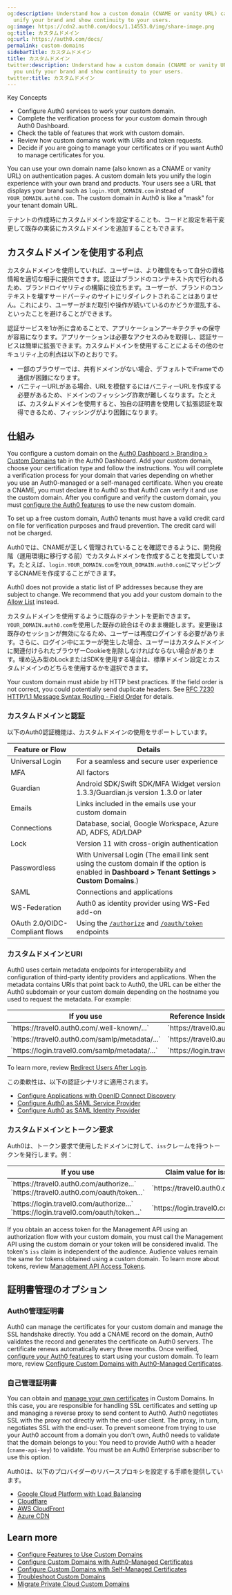 ```yaml
---
og:description: Understand how a custom domain (CNAME or vanity URL) can help you
  unify your brand and show continuity to your users.
og:image: https://cdn2.auth0.com/docs/1.14553.0/img/share-image.png
og:title: カスタムドメイン
og:url: https://auth0.com/docs/
permalink: custom-domains
sidebarTitle: カスタムドメイン
title: カスタムドメイン
twitter:description: Understand how a custom domain (CNAME or vanity URL) can help
  you unify your brand and show continuity to your users.
twitter:title: カスタムドメイン
---
```


<Card title="Overview">

Key Concepts

* Configure Auth0 services to work your custom domain.
* Complete the verification process for your custom domain through Auth0 Dashboard.
* Check the table of features that work with custom domain.
* Review how custom domains work with URIs and token requests.
* Decide if you are going to manage your certificates or if you want Auth0 to manage certificates for you.

</Card>

You can use your own domain name (also known as a CNAME or vanity URL) on authentication pages. A <Tooltip tip="Custom Domain: Third-party domain with a specialized, or vanity, name." cta="View Glossary" href="/docs/glossary?term=custom+domain">custom domain</Tooltip> lets you unify the login experience with your own brand and products. Your users see a URL that displays your brand such as `login.YOUR_DOMAIN.com` instead of `YOUR_DOMAIN.auth0.com.` The custom domain in Auth0 is like a "mask" for your tenant domain URL.

テナントの作成時にカスタムドメインを設定することも、コードと設定を若干変更して既存の実装にカスタムドメインを追加することもできます。

## カスタムドメインを使用する利点

カスタムドメインを使用していれば、ユーザーは、より確信をもって自分の資格情報を適切な相手に提供できます。認証はブランドのコンテキスト内で行われるため、ブランドロイヤリティの構築に役立ちます。ユーザーが、ブランドのコンテキストを壊すサードパーティのサイトにリダイレクトされることはありません。これにより、ユーザーがまだ取引や操作が続いているのかどうか混乱する、といったことを避けることができます。

認証サービスを1か所に含めることで、アプリケーションアーキテクチャの保守が容易になります。アプリケーションは必要なアクセスのみを取得し、認証サービスは簡単に拡張できます。カスタムドメインを使用することによるその他のセキュリティ上の利点は以下のとおりです。

* 一部のブラウザーでは、共有ドメインがない場合、デフォルトでiFrameでの通信が困難になります。
* バニティーURLがある場合、URLを模倣するにはバニティーURLを作成する必要があるため、ドメインのフィッシング詐欺が難しくなります。たとえば、カスタムドメインを使用すると、独自の証明書を使用して拡張認証を取得できるため、フィッシングがより困難になります。

## 仕組み

You configure a custom domain on the [Auth0 Dashboard > Branding > Custom Domains](https://manage.auth0.com/#/custom_domains) tab in the <Tooltip tip="Auth0 Dashboard: Auth0's main product to configure your services." cta="View Glossary" href="/docs/glossary?term=Auth0+Dashboard">Auth0 Dashboard</Tooltip>. Add your custom domain, choose your certification type and follow the instructions. You will complete a verification process for your domain that varies depending on whether you use an Auth0-managed or a self-managed certificate. When you create a CNAME, you must declare it to Auth0 so that Auth0 can verify it and use the custom domain. After you configure and verify the custom domain, you must [configure the Auth0 features](/docs/customize/custom-domains/configure-features-to-use-custom-domains) to use the new custom domain.

<Callout icon="file-lines" color="#0EA5E9" iconType="regular">

To set up a free custom domain, Auth0 tenants must have a valid credit card on file for verification purposes and fraud prevention. The credit card will not be charged.

</Callout>

Auth0では、CNAMEが正しく管理されていることを確認できるように、開発段階（運用環境に移行する前）でカスタムドメインを作成することを推奨しています。たとえば、`login.YOUR_DOMAIN.com`を`YOUR_DOMAIN.auth0.com`にマッピングするCNAMEを作成することができます。

<Callout icon="file-lines" color="#0EA5E9" iconType="regular">

Auth0 does not provide a static list of IP addresses because they are subject to change. We recommend that you add your custom domain to the [Allow List](/docs/secure/security-guidance/data-security/allowlist) instead.

</Callout>

カスタムドメインを使用するように既存のテナントを更新できます。`YOUR_DOMAIN.auth0.com`を使用した既存の統合はそのまま機能します。変更後は既存のセッションが無効になるため、ユーザーは再度ログインする必要があります。さらに、ログイン中にエラーが発生した場合、ユーザーはカスタムドメインに関連付けられたブラウザーCookieを削除しなければならない場合があります。埋め込み型のLockまたはSDKを使用する場合は、標準ドメイン設定とカスタムドメインのどちらを使用するかを選択できます。

<Warning>

Your custom domain must abide by HTTP best practices. If the field order is not correct, you could potentially send duplicate headers. See [RFC 7230 HTTP/1.1 Message Syntax Routing - Field Order](https://tools.ietf.org/html/rfc7230#section-3.2.2) for details.

</Warning>

### カスタムドメインと認証

以下のAuth0認証機能は、カスタムドメインの使用をサポートしています。

<table class="table"><thead>
<tr>
<th><strong>Feature or Flow</strong></th>
<th><strong>Details</strong></th>
</tr>
</thead>
<tbody>
<tr>
<td>Universal Login</td>
<td>For a seamless and secure user experience</td>
</tr>
<tr>
<td>MFA</td>
<td>All factors</td>
</tr>
<tr>
<td>Guardian</td>
<td>Android SDK/Swift SDK/MFA Widget version 1.3.3/Guardian.js version 1.3.0 or later</td>
</tr>
<tr>
<td>Emails</td>
<td>Links included in the emails use your custom domain</td>
</tr>
<tr>
<td>Connections</td>
<td>Database, social, Google Workspace, Azure AD, ADFS, AD/LDAP</td>
</tr>
<tr>
<td><Tooltip tip="Auth0's UI widget for authenticating users." cta="View Glossary" href="/docs/glossary?term=Lock">Lock</Tooltip></td>
<td>Version 11 with cross-origin authentication</td>
</tr>
<tr>
<td><Tooltip tip="Form of authentication that does not rely on a password as the first factor." cta="View Glossary" href="/docs/glossary?term=Passwordless">Passwordless</Tooltip></td>
<td>With Universal Login (The email link sent using the custom domain if the option is enabled in <strong>Dashboard &gt; Tenant Settings &gt; Custom Domains</strong>.)</td>
</tr>
<tr>
<td><Tooltip tip="Standardized protocol allowing two parties to exchange authentication information without a password." cta="View Glossary" href="/docs/glossary?term=SAML">SAML</Tooltip></td>
<td>Connections and applications</td>
</tr>
<tr>
<td>WS-Federation</td>
<td>Auth0 as identity provider using WS-Fed add-on</td>
</tr>
<tr>
<td>OAuth 2.0/OIDC-Compliant flows</td>
<td>Using the <a href="https://auth0.com/docs/api/authentication#authorize-application"><code>/authorize</code></a> and <a href="https://auth0.com/docs/api/authentication#get-token"><code>/oauth/token</code></a> endpoints</td>
</tr>
</tbody>
</table>

### カスタムドメインとURI

Auth0 uses certain metadata endpoints for interoperability and configuration of third-party <Tooltip tip="Identity Provider (IdP): Service that stores and manages digital identities." cta="View Glossary" href="/docs/glossary?term=identity+providers">identity providers</Tooltip> and applications. When the metadata contains URIs that point back to Auth0, the URL can be either the Auth0 subdomain or your custom domain depending on the hostname you used to request the metadata. For example:

<table class="table"><thead>
<tr>
<th><strong>If you use</strong></th>
<th><strong>Reference Inside Metadata</strong></th>
</tr>
</thead>
<tbody>
<tr>
<td>`https://travel0.auth0.com/.well-known/...`</td>
<td>`https://travel0.auth0.com/...`</td>
</tr>
<tr>
<td>`https://travel0.auth0.com/samlp/metadata/...`</td>
<td>`https://travel0.auth0.com/...`</td>
</tr>
<tr>
<td>`https://login.travel0.com/samlp/metadata/...`</td>
<td>`https://login.travel0.com/...`</td>
</tr>
</tbody>
</table>

To learn more, review [Redirect Users After Login](/docs/authenticate/login/redirect-users-after-login).

この柔軟性は、以下の認証シナリオに適用されます。

* [Configure Applications with OpenID Connect Discovery](/docs/get-started/applications/configure-applications-with-oidc-discovery)
* [Configure Auth0 as SAML Service Provider](/docs/authenticate/protocols/saml/saml-sso-integrations/configure-auth0-saml-service-provider)
* [Configure Auth0 as SAML Identity Provider](/docs/authenticate/single-sign-on/outbound-single-sign-on/configure-auth0-saml-identity-provider)

### カスタムドメインとトークン要求

Auth0は、トークン要求で使用したドメインに対して、`iss`クレームを持つトークンを発行します。例：

<table class="table"><thead>
<tr>
<th><strong>If you use</strong></th>
<th><strong>Claim value for iss</strong></th>
</tr>
</thead>
<tbody>
<tr>
<td>`https://travel0.auth0.com/authorize...`<br/>`https://travel0.auth0.com/oauth/token...`</td>
<td>`https://travel0.auth0.com/`</td>
</tr>
<tr>
<td>`https://login.travel0.com/authorize...`<br/>`https://login.travel0.com/oauth/token...`</td>
<td>`https://login.travel0.com/`</td>
</tr>
</tbody>
</table>

If you obtain an <Tooltip tip="Access Token: Authorization credential, in the form of an opaque string or JWT, used to access an API." cta="View Glossary" href="/docs/glossary?term=access+token">access token</Tooltip> for the <Tooltip tip="Access Token: Authorization credential, in the form of an opaque string or JWT, used to access an API." cta="View Glossary" href="/docs/glossary?term=Management+API">Management API</Tooltip> using an <Tooltip tip="Management API: A product to allow customers to perform administrative tasks." cta="View Glossary" href="/docs/glossary?term=authorization+flow">authorization flow</Tooltip> with your custom domain, you must call the Management API using the custom domain or your token will be considered invalid. The token's `iss` claim is independent of the <Tooltip tip="Audience: Unique identifier of the audience for an issued token. Named aud in a token, its value contains the ID of either an application (Client ID) for an ID Token or an API (API Identifier) for an Access Token." cta="View Glossary" href="/docs/glossary?term=audience">audience</Tooltip>. Audience values remain the same for tokens obtained using a custom domain. To learn more about tokens, review [Management API Access Tokens](/docs/secure/tokens/access-tokens/management-api-access-tokens).

## 証明書管理のオプション

### Auth0管理証明書

Auth0 can manage the certificates for your custom domain and manage the SSL handshake directly. You add a CNAME record on the domain, Auth0 validates the record and generates the certificate on Auth0 servers. The certificate renews automatically every three months. Once verified, [configure your Auth0 features](/docs/customize/custom-domains/configure-features-to-use-custom-domains) to start using your custom domain. To learn more, review [Configure Custom Domains with Auth0-Managed Certificates](/docs/customize/custom-domains/auth0-managed-certificates).

### 自己管理証明書

You can obtain and [manage your own certificates](/docs/customize/custom-domains/self-managed-certificates) in Custom Domains. In this case, you are responsible for handling SSL certificates and setting up and managing a reverse proxy to send content to Auth0. Auth0 negotiates SSL with the proxy not directly with the end-user client. The proxy, in turn, negotiates SSL with the end-user. To prevent someone from trying to use your Auth0 account from a domain you don't own, Auth0 needs to validate that the domain belongs to you: You need to provide Auth0 with a header (`cname-api-key`) to validate. You must be an Auth0 Enterprise subscriber to use this option.

Auth0は、以下のプロバイダーのリバースプロキシを設定する手順を提供しています。

* [Google Cloud Platform with Load Balancing](/docs/customize/custom-domains/self-managed-certificates/configure-gcp-as-reverse-proxy)
* [Cloudflare](/docs/customize/custom-domains/self-managed-certificates/configure-cloudflare-for-use-as-reverse-proxy)
* [AWS CloudFront](/docs/customize/custom-domains/self-managed-certificates/configure-aws-cloudfront-for-use-as-reverse-proxy)
* [Azure CDN](/docs/customize/custom-domains/self-managed-certificates/configure-azure-cdn-for-use-as-reverse-proxy)

## Learn more

* [Configure Features to Use Custom Domains](/docs/customize/custom-domains/configure-features-to-use-custom-domains)
* [Configure Custom Domains with Auth0-Managed Certificates](/docs/customize/custom-domains/auth0-managed-certificates)
* [Configure Custom Domains with Self-Managed Certificates](/docs/customize/custom-domains/self-managed-certificates)
* [Troubleshoot Custom Domains](/docs/troubleshoot/integration-extensibility-issues/troubleshoot-custom-domains)
* [Migrate Private Cloud Custom Domains](/docs/migrate-private-cloud-custom-domains)